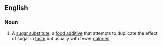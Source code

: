 ==English==

===Noun===
{{en-noun|head=[[artificial]] [[sweetener]]}}
{{wikipedia}}

# A [[sugar substitute]],  a [[food additive]] that attempts to duplicate the effect of sugar in [[taste]] but usually with fewer [[calorie|calories]].